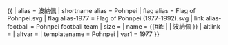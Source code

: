 {{ {{{1<noinclude>|country showdata</noinclude>}}}
| alias = 波納佩
| shortname alias = Pohnpei
| flag alias = Flag of Pohnpei.svg
| flag alias-1977 = Flag of Pohnpei (1977-1992).svg
| link alias-football = Pohnpei football team
| size = {{{size|}}}
| name = {{#if: {{{name|}}} | {{{name|}}} | 波納佩 }}
| altlink = {{{altlink|}}}
| altvar = {{{altvar|}}}
<noinclude>
| templatename = Pohnpei
| var1 = 1977
</noinclude>
}}<noinclude>
</noinclude>